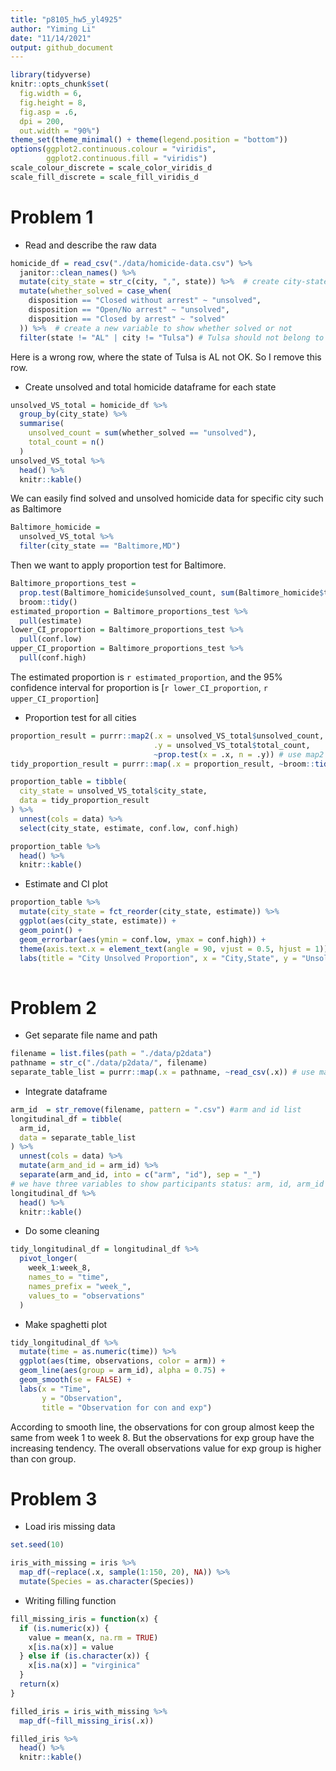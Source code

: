 ```yaml
---
title: "p8105_hw5_yl4925"
author: "Yiming Li"
date: "11/14/2021"
output: github_document
---
```


```r
library(tidyverse)
knitr::opts_chunk$set(
  fig.width = 6,
  fig.height = 8, 
  fig.asp = .6,
  dpi = 200,
  out.width = "90%")
theme_set(theme_minimal() + theme(legend.position = "bottom"))
options(ggplot2.continuous.colour = "viridis",
        ggplot2.continuous.fill = "viridis")
scale_colour_discrete = scale_color_viridis_d
scale_fill_discrete = scale_fill_viridis_d
```

# Problem 1
* Read and describe the raw data
```r
homicide_df = read_csv("./data/homicide-data.csv") %>% 
  janitor::clean_names() %>% 
  mutate(city_state = str_c(city, ",", state)) %>%  # create city-state variable
  mutate(whether_solved = case_when(
    disposition == "Closed without arrest" ~ "unsolved",
    disposition == "Open/No arrest" ~ "unsolved",
    disposition == "Closed by arrest" ~ "solved"
  )) %>%  # create a new variable to show whether solved or not
  filter(state != "AL" | city != "Tulsa") # Tulsa should not belong to AL, so remove it
```
Here is a wrong row, where the state of Tulsa is AL not OK. So I remove this row.

* Create unsolved and total homicide dataframe for each state
```r
unsolved_VS_total = homicide_df %>% 
  group_by(city_state) %>% 
  summarise(
    unsolved_count = sum(whether_solved == "unsolved"),
    total_count = n()
  )
unsolved_VS_total %>% 
  head() %>% 
  knitr::kable()
```

We can easily find solved and unsolved homicide data for specific city such as Baltimore
```r
Baltimore_homicide = 
  unsolved_VS_total %>% 
  filter(city_state == "Baltimore,MD") 
```

Then we want to apply proportion test for Baltimore.
```r
Baltimore_proportions_test = 
  prop.test(Baltimore_homicide$unsolved_count, sum(Baltimore_homicide$total_count)) %>% 
  broom::tidy()
estimated_proportion = Baltimore_proportions_test %>% 
  pull(estimate)
lower_CI_proportion = Baltimore_proportions_test %>% 
  pull(conf.low)
upper_CI_proportion = Baltimore_proportions_test %>% 
  pull(conf.high)
```
The estimated proportion is `r estimated_proportion`, and the 95% confidence interval for proportion is [`r lower_CI_proportion`, `r upper_CI_proportion`]

* Proportion test for all cities
```r
proportion_result = purrr::map2(.x = unsolved_VS_total$unsolved_count, 
                                .y = unsolved_VS_total$total_count, 
                                ~prop.test(x = .x, n = .y)) # use map2 function to do proportion test
tidy_proportion_result = purrr::map(.x = proportion_result, ~broom::tidy(.x)) # use map function to do tidy 

proportion_table = tibble(
  city_state = unsolved_VS_total$city_state, 
  data = tidy_proportion_result
) %>% 
  unnest(cols = data) %>% 
  select(city_state, estimate, conf.low, conf.high) 

proportion_table %>% 
  head() %>% 
  knitr::kable()
```

* Estimate and CI plot
```r
proportion_table %>% 
  mutate(city_state = fct_reorder(city_state, estimate)) %>% 
  ggplot(aes(city_state, estimate)) +
  geom_point() + 
  geom_errorbar(aes(ymin = conf.low, ymax = conf.high)) + 
  theme(axis.text.x = element_text(angle = 90, vjust = 0.5, hjust = 1)) +
  labs(title = "City Unsolved Proportion", x = "City,State", y = "Unsolved Proportion")
  
```

# Problem 2
* Get separate file name and path
```r
filename = list.files(path = "./data/p2data")
pathname = str_c("./data/p2data/", filename)
separate_table_list = purrr::map(.x = pathname, ~read_csv(.x)) # use map function to read list element
```

* Integrate dataframe
```r
arm_id  = str_remove(filename, pattern = ".csv") #arm and id list
longitudinal_df = tibble(
  arm_id,
  data = separate_table_list
) %>% 
  unnest(cols = data) %>% 
  mutate(arm_and_id = arm_id) %>% 
  separate(arm_and_id, into = c("arm", "id"), sep = "_") 
# we have three variables to show participants status: arm, id, arm_id
longitudinal_df %>% 
  head() %>% 
  knitr::kable()
```

* Do some cleaning 
```r
tidy_longitudinal_df = longitudinal_df %>% 
  pivot_longer(
    week_1:week_8,
    names_to = "time",
    names_prefix = "week_",
    values_to = "observations"
  ) 
```

* Make spaghetti plot
```r
tidy_longitudinal_df %>% 
  mutate(time = as.numeric(time)) %>% 
  ggplot(aes(time, observations, color = arm)) +
  geom_line(aes(group = arm_id), alpha = 0.75) +
  geom_smooth(se = FALSE) +
  labs(x = "Time",
       y = "Observation",
       title = "Observation for con and exp")
```

According to smooth line, the observations for con group almost keep the same from week 1 to week 8. But the observations for exp group have the increasing tendency. The overall observations value for exp group is higher than con group.

# Problem 3
* Load iris missing data
```r
set.seed(10)

iris_with_missing = iris %>% 
  map_df(~replace(.x, sample(1:150, 20), NA)) %>%
  mutate(Species = as.character(Species))
```

* Writing filling function
```r
fill_missing_iris = function(x) {
  if (is.numeric(x)) {
    value = mean(x, na.rm = TRUE)
    x[is.na(x)] = value
  } else if (is.character(x)) {
    x[is.na(x)] = "virginica"
  }
  return(x)
}
```

```r
filled_iris = iris_with_missing %>% 
  map_df(~fill_missing_iris(.x))

filled_iris %>% 
  head() %>% 
  knitr::kable()
```

